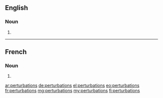 ==English==

===Noun===
{{head|en|plural}}

# {{plural of|perturbation|lang=en}}

----

==French==

===Noun===
{{head|fr|plural|g=f-p}}

# {{plural of|perturbation|lang=fr}}

[[ar:perturbations]]
[[de:perturbations]]
[[el:perturbations]]
[[eo:perturbations]]
[[fr:perturbations]]
[[mg:perturbations]]
[[my:perturbations]]
[[fi:perturbations]]